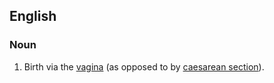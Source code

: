 ==English==

===Noun===
{{en-noun|sg=[[vaginal]] [[birth]]}}

# Birth via the [[vagina]] (as opposed to by [[caesarean section]]).